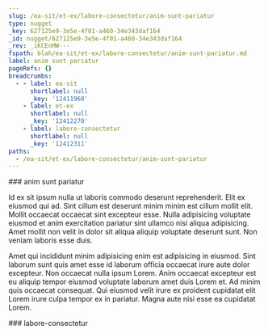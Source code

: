 ```yaml
---
slug: /ea-sit/et-ex/labore-consectetur/anim-sunt-pariatur
type: nugget
_key: 627125e9-3e5e-4f01-a460-34e343daf164
_id: nugget/627125e9-3e5e-4f01-a460-34e343daf164
_rev: _iKCEnMW---
fspath: blah/ea-sit/et-ex/labore-consectetur/anim-sunt-pariatur.md
label: anim sunt pariatur
pageRefs: {}
breadcrumbs:
  - - label: ea-sit
      shortlabel: null
      _key: '12411968'
    - label: et-ex
      shortlabel: null
      _key: '12412270'
    - label: labore-consectetur
      shortlabel: null
      _key: '12412311'
paths:
  - /ea-sit/et-ex/labore-consectetur/anim-sunt-pariatur
---
```


<NuggetArea>
<Nugget slug="/ea-sit/et-ex/labore-consectetur/anim-sunt-pariatur" type="nugget" _key="627125e9-3e5e-4f01-a460-34e343daf164" _id="nugget/627125e9-3e5e-4f01-a460-34e343daf164" _rev="_iKCEnMW---" fspath="blah/ea-sit/et-ex/labore-consectetur/anim-sunt-pariatur.md" label="anim sunt pariatur" paths="/ea-sit/et-ex/labore-consectetur/anim-sunt-pariatur">
<NuggetBody>
### anim sunt pariatur

Id ex sit ipsum nulla ut laboris commodo deserunt reprehenderit. Elit ex eiusmod qui ad. Sint cillum est deserunt minim minim est cillum mollit elit. Mollit occaecat occaecat sint excepteur esse. Nulla adipisicing voluptate eiusmod et anim exercitation pariatur sint ullamco nisi aliqua adipisicing. Amet mollit non velit in dolor sit aliqua aliquip voluptate deserunt sunt. Non veniam laboris esse duis.

Amet qui incididunt minim adipisicing enim est adipisicing in eiusmod. Sint laborum sunt quis amet esse id laborum officia occaecat irure aute dolor excepteur. Non occaecat nulla ipsum Lorem. Anim occaecat excepteur est eu aliquip tempor eiusmod voluptate laborum amet duis Lorem et. Ad minim quis occaecat consequat. Qui eiusmod velit irure ex proident cupidatat elit Lorem irure culpa tempor ex in pariatur. Magna aute nisi esse ea cupidatat Lorem.

</NuggetBody>
<Breadcrumbs>
<Crumbs>
<Crumb _key="12411968" label="ea-sit" /><Crumb _key="12412270" label="et-ex" /><Crumb _key="12412311" label="labore-consectetur" />
</Crumbs>
</Breadcrumbs>
</Nugget>

<NuggetsInbound>
</NuggetsInbound>
<NuggetsOutbound>
</NuggetsOutbound>
</NuggetArea>
<PassagesInbound>
<Passage direction="inbound" type="passage" _key="12412311" _id="passage/12412311" _rev="_iKCEnMS--A" label="labore-consectetur" passage="labore-consectetur" fspath="blah/ea-sit/et-ex/labore-consectetur" paths="/ea-sit/et-ex/labore-consectetur" slug="/ea-sit/et-ex/labore-consectetur">
<NuggetBody>
### labore-consectetur

</NuggetBody>
<Breadcrumbs>
<Crumbs>
<Crumb _key="12411968" label="ea-sit" /><Crumb _key="12412270" label="et-ex" />
</Crumbs>
</Breadcrumbs>
</Passage>

</PassagesInbound>
<PassagesOutbound>
</PassagesOutbound>